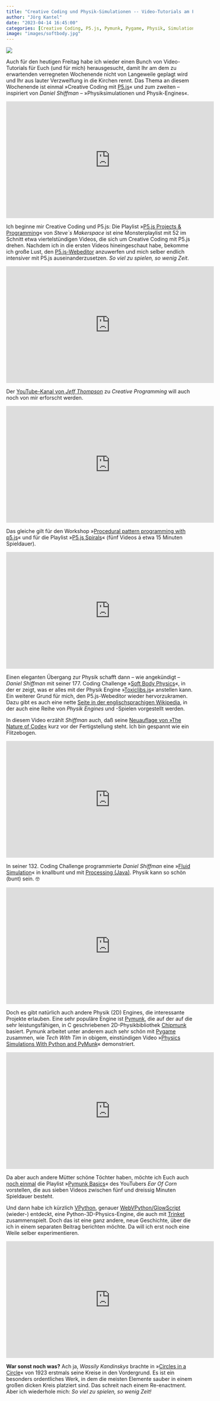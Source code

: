 ```yaml
---
title: "Creative Coding und Physik-Simulationen -- Video-Tutorials am Freitag"
author: "Jörg Kantel"
date: "2023-04-14 16:45:00"
categories: [Creative Coding, P5.js, Pymunk, Pygame, Physik, Simulation]
image: "images/softbody.jpg"
---
```


[![](images/softbody-b.jpg)](https://en.wikipedia.org/wiki/File:Blender3D_HiddenTextSoftbody.ogv#/media/File:Blender3D_HiddenTextSoftbody.jpg)

Auch für den heutigen Freitag habe ich wieder einen Bunch von Video-Tutorials für Euch (und für mich) herausgesucht, damit Ihr am dem zu erwartenden verregneten Wochenende nicht von Langeweile geplagt wird und Ihr aus lauter Verzweiflung in die Kirchen rennt. Das Thema an diesem Wochenende ist einmal »Creative Coding mit [P5.js](http://cognitiones.kantel-chaos-team.de/programmierung/creativecoding/processing/p5js.html)« und zum zweiten -- inspiriert von *Daniel Shiffman* -- »Physiksimulationen und Physik-Engines«.

<iframe width="560" height="315" src="https://www.youtube.com/embed/4fkRdKQ3DSM" title="YouTube video player" frameborder="0" allow="accelerometer; autoplay; clipboard-write; encrypted-media; gyroscope; picture-in-picture; web-share" allowfullscreen></iframe>

Ich beginne mir Creative Coding und P5.js: Die Playlist »[P5.js Projects & Programming](https://www.youtube.com/playlist?list=PLnJOmsprq3bErSNvxK0OV-Adh1uxRhVdo)« von *Steve`s Makerspace* ist eine Monsterplaylist mit 52 im Schnitt etwa viertelstündigen Videos, die sich um Creative Coding mit P5.js drehen. Nachdem ich in die ersten Videos hineingeschaut habe, bekomme ich große Lust, den [P5.js-Webeditor](https://editor.p5js.org/) anzuwerfen und mich selber endlich intensiver mit P5.js auseinanderzusetzen. *So viel zu spielen, so wenig Zeit*.

<iframe width="560" height="315" src="https://www.youtube.com/embed/-YhzDuF_kLs" title="YouTube video player" frameborder="0" allow="accelerometer; autoplay; clipboard-write; encrypted-media; gyroscope; picture-in-picture; web-share" allowfullscreen></iframe>

Der [YouTube-Kanal von *Jeff Thompson*](https://www.youtube.com/@jeffkthompson) zu *Creative Programming* will auch noch von mir erforscht werden.

<iframe width="560" height="315" src="https://www.youtube.com/embed/-CzNlgpOVgs" title="YouTube video player" frameborder="0" allow="accelerometer; autoplay; clipboard-write; encrypted-media; gyroscope; picture-in-picture; web-share" allowfullscreen></iframe>

Das gleiche gilt für den Workshop »[Procedural pattern programming with p5.js](https://www.youtube.com/watch?v=-CzNlgpOVgs)« und für die Playlist »[P5.js Spirals](https://www.youtube.com/playlist?list=PLyhIajiyZLlPhrFYJqOFRq9aoY-Q0AYjU)« (fünf Videos á etwa 15 Minuten Spieldauer).

<iframe width="560" height="315" src="https://www.youtube.com/embed/IxdGyqhppis" title="YouTube video player" frameborder="0" allow="accelerometer; autoplay; clipboard-write; encrypted-media; gyroscope; picture-in-picture; web-share" allowfullscreen></iframe>

Einen eleganten Übergang zur Physik schafft dann -- wie angekündigt -- *Daniel Shiffman* mit seiner 177. Coding Challenge »[Soft Body Physics](https://www.youtube.com/watch?v=IxdGyqhppis)«, in der er zeigt, was er alles mit der Physik Engine »[Toxiclibs.js](http://haptic-data.com/toxiclibsjs/)« anstellen kann. Ein weiterer Grund für mich, den P5.js-Webeditor wieder hervorzukramen. Dazu gibt es auch eine nette [Seite in der englischsprachigen Wikipedia](https://en.wikipedia.org/wiki/Soft-body_dynamics), in der auch eine Reihe von *Physik Engines* und -Spielen vorgestellt werden.

In diesem Video erzählt *Shiffman* auch, daß seine [Neuauflage von »The Nature of Code«](https://nature-of-code-2nd-edition.netlify.app/) kurz vor der Fertigstellung steht. Ich bin gespannt wie ein Flitzebogen.

<iframe width="560" height="315" src="https://www.youtube.com/embed/alhpH6ECFvQ" title="YouTube video player" frameborder="0" allow="accelerometer; autoplay; clipboard-write; encrypted-media; gyroscope; picture-in-picture; web-share" allowfullscreen></iframe>

In seiner 132. Coding Challenge programmierte *Daniel Shiffman* eine »[Fluid Simulation](https://thecodingtrain.com/challenges/132-fluid-simulation)« in knallbunt und mit [Processing (Java)](http://cognitiones.kantel-chaos-team.de/programmierung/creativecoding/processing/processing.html). Physik kann so schön (bunt) sein.&nbsp;🤓

<iframe width="560" height="315" src="https://www.youtube.com/embed/tLsi2DeUsak" title="YouTube video player" frameborder="0" allow="accelerometer; autoplay; clipboard-write; encrypted-media; gyroscope; picture-in-picture; web-share" allowfullscreen></iframe>

Doch es gibt natürlich auch andere Physik (2D) Engines, die interessante Projekte erlauben. Eine sehr populäre Engine ist [Pymunk](http://cognitiones.kantel-chaos-team.de/programmierung/python/pymunk.html), die auf der auf die sehr leistungsfähigen, in C geschriebenen 2D-Physikbibliothek [Chipmunk](https://chipmunk-physics.net/) basiert. Pymunk arbeitet unter anderem auch sehr schön mit [Pygame](http://cognitiones.kantel-chaos-team.de/multimedia/spieleprogrammierung/pygame.html) zusammen, wie *Tech With Tim* in obigem, einstündigen Video »[Physics Simulations With Python and PyMunk](https://www.youtube.com/watch?v=tLsi2DeUsak)« demonstriert.

<iframe width="560" height="315" src="https://www.youtube.com/embed/cCiXqK9c18g" title="YouTube video player" frameborder="0" allow="accelerometer; autoplay; clipboard-write; encrypted-media; gyroscope; picture-in-picture; web-share" allowfullscreen></iframe>

Da aber auch andere Mütter schöne Töchter haben, möchte ich Euch auch [noch einmal](https://kantel.github.io/posts/2023012601_covid_is_over/) die Playlist »[Pymunk Basics](https://www.youtube.com/playlist?list=PL_N_kL9gRTm8lh7GxFHh3ym1RXi6I6c50)« des YouTubers *Ear Of Corn* vorstellen, die aus sieben Videos zwischen fünf und dreissig Minuten Spieldauer besteht.

Und dann habe ich kürzlich [VPython](http://cognitiones.kantel-chaos-team.de/programmierung/python/vpython.html), genauer [WebVPython/GlowScript](https://glowscript.org/) (wieder-) entdeckt, eine Python-3D-Physics-Engine, die auch mit [Trinket](http://cognitiones.kantel-chaos-team.de/programmierung/python/trinket.html) zusammenspielt. Doch das ist eine ganz andere, neue Geschichte, über die ich in einem separaten Beitrag berichten möchte. Da will ich erst noch eine Weile selber experimentieren.

<iframe width="560" height="315" src="https://www.youtube.com/embed/5ncQDRvkpP8" title="YouTube video player" frameborder="0" allow="accelerometer; autoplay; clipboard-write; encrypted-media; gyroscope; picture-in-picture; web-share" allowfullscreen></iframe>

**War sonst noch was?** Ach ja, *Wassily Kandinskys* brachte in »[Circles in a Circle](https://shop.bauhaus-movement.com/poster-wassily-kandinsky-circles-de)« von 1923 erstmals seine Kreise in den Vordergrund. Es ist ein besonders ordentliches Werk, in dem die meisten Elemente sauber in einem großen dicken Kreis platziert sind. Das schreit nach einem Re-enactment. Aber ich wiederhole mich: *So viel zu spielen, so wenig Zeit!*